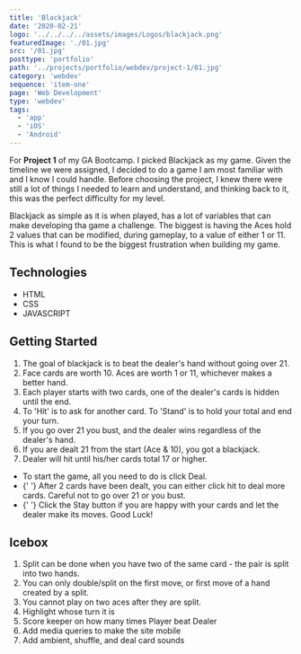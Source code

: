 ```yaml
---
title: 'Blackjack'
date: '2020-02-21'
logo: '../../../../assets/images/Logos/blackjack.png'
featuredImage: './01.jpg'
src: '/01.jpg'
posttype: 'portfolio'
path: '../projects/portfolio/webdev/project-1/01.jpg'
category: 'webdev'
sequence: 'item-one'
page: 'Web Development'
type: 'webdev'
tags:
  - 'app'
  - 'iOS'
  - 'Android'
---
```


For <b>Project 1</b> of my GA Bootcamp. I picked Blackjack as my game. Given the timeline we were assigned, I decided to do a game I am most familiar with and I know I could handle. Before choosing the project, I knew there were still a lot of things I needed to learn and understand, and thinking back to it, this was the perfect difficulty for my level.

Blackjack as simple as it is when played, has a lot of variables that can make developing tha game a challenge. The biggest is having the Aces hold 2 values that can be modified, during gameplay, to a value of either 1 or 11. This is what I found to be the biggest frustration when building my game.

<!-- ![alt text](https://i.imgur.com/Bgx9tlG.jpg 'initial screen')
![deal button clicked](images/screenshots/screenshot-2.png)
![stay button clicked](images/screenshots/screenshot-3.png) -->

## Technologies

<ul>
  <li> HTML</li>
  <li> CSS</li>
  <li> JAVASCRIPT</li>
</ul>

## Getting Started

<ol>
  <li>
    The goal of blackjack is to beat the dealer's hand without going over 21.
  </li>
  <li>
    Face cards are worth 10. Aces are worth 1 or 11, whichever makes a better
    hand.
  </li>
  <li>
    Each player starts with two cards, one of the dealer's cards is hidden until
    the end.
  </li>
  <li>
    To 'Hit' is to ask for another card. To 'Stand' is to hold your total and
    end your turn.
  </li>
  <li>
    If you go over 21 you bust, and the dealer wins regardless of the dealer's
    hand.
  </li>
  <li>If you are dealt 21 from the start (Ace & 10), you got a blackjack.</li>
  <li>Dealer will hit until his/her cards total 17 or higher.</li>
</ol>

<ul>
  <li>To start the game, all you need to do is click Deal.</li>
  <li>
    {' '}
    After 2 cards have been dealt, you can either click hit to deal more cards. Careful
    not to go over 21 or you bust.
  </li>
  <li>
    {' '}
    Click the Stay button if you are happy with your cards and let the dealer make
    its moves. Good Luck!
  </li>
</ul>

## Icebox

<ol>
  <li>
    Split can be done when you have two of the same card - the pair is split
    into two hands.
  </li>
  <li>
    You can only double/split on the first move, or first move of a hand created
    by a split.
  </li>
  <li>You cannot play on two aces after they are split.</li>
  <li>Highlight whose turn it is</li>
  <li>Score keeper on how many times Player beat Dealer</li>
  <li>Add media queries to make the site mobile</li>
  <li>Add ambient, shuffle, and deal card sounds</li>
</ol>
